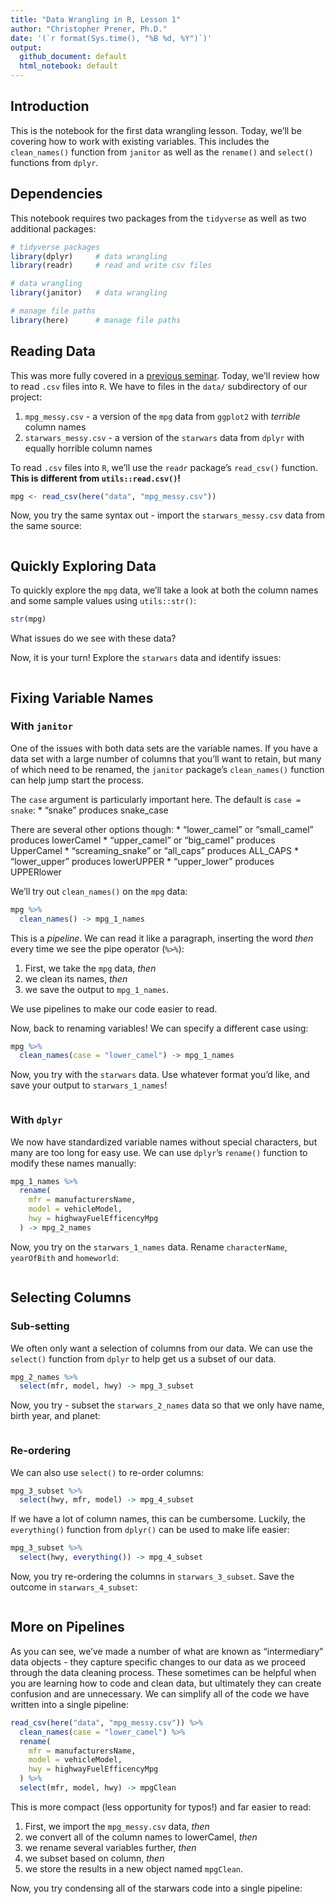 ```yaml
---
title: "Data Wrangling in R, Lesson 1"
author: "Christopher Prener, Ph.D."
date: '(`r format(Sys.time(), "%B %d, %Y")`)'
output:
  github_document: default
  html_notebook: default
---
```


## Introduction
This is the notebook for the first data wrangling lesson. Today, we'll be covering how to work with existing variables. This includes the `clean_names()` function from `janitor` as well as the `rename()` and `select()` functions from `dplyr`.

## Dependencies
This notebook requires two packages from the `tidyverse` as well as two additional packages:

```r
# tidyverse packages
library(dplyr)     # data wrangling
library(readr)     # read and write csv files

# data wrangling
library(janitor)   # data wrangling

# manage file paths
library(here)      # manage file paths
```

## Reading Data
This was more fully covered in a [previous seminar](https://github.com/slu-dss/research-02). Today, we'll review how to read `.csv` files into `R`. We have to files in the `data/` subdirectory of our project:

1. `mpg_messy.csv` - a version of the `mpg` data from `ggplot2` with *terrible* column names
2. `starwars_messy.csv` - a version of the `starwars` data from `dplyr` with equally horrible column names

To read `.csv` files into `R`, we'll use the `readr` package's `read_csv()` function. **This is different from `utils::read.csv()`!**

```r
mpg <- read_csv(here("data", "mpg_messy.csv"))
```

Now, you try the same syntax out - import the `starwars_messy.csv` data from the same source:

```r

```

## Quickly Exploring Data
To quickly explore the `mpg` data, we'll take a look at both the column names and some sample values using `utils::str()`:

```r
str(mpg)
```

What issues do we see with these data?

Now, it is your turn! Explore the `starwars` data and identify issues:

```r

```

## Fixing Variable Names
### With `janitor`
One of the issues with both data sets are the variable names. If you have a data set with a large number of columns that you'll want to retain, but many of which need to be renamed, the `janitor` package's `clean_names()` function can help jump start the process.

The `case` argument is particularly important here. The default is `case = snake`:
* "snake" produces snake_case

There are several other options though:
* "lower_camel" or "small_camel" produces lowerCamel 
* "upper_camel" or "big_camel" produces UpperCamel
* "screaming_snake" or "all_caps" produces ALL_CAPS 
* "lower_upper" produces lowerUPPER
* "upper_lower" produces UPPERlower

We'll try out `clean_names()` on the `mpg` data:

```r
mpg %>%
  clean_names() -> mpg_1_names
```

This is a *pipeline*. We can read it like a paragraph, inserting the word *then* every time we see the pipe operator (`%>%`):

1. First, we take the `mpg` data, *then*
2. we clean its names, *then*
3. we save the output to `mpg_1_names`.

We use pipelines to make our code easier to read.

Now, back to renaming variables! We can specify a different case using:

```r
mpg %>%
  clean_names(case = "lower_camel") -> mpg_1_names
```

Now, you try with the `starwars` data. Use whatever format you'd like, and save your output to `starwars_1_names`!

```r

```

### With `dplyr`
We now have standardized variable names without special characters, but many are too long for easy use. We can use `dplyr`'s `rename()` function to modify these names manually:

```r
mpg_1_names %>%
  rename(
    mfr = manufacturersName,
    model = vehicleModel,
    hwy = highwayFuelEfficencyMpg
  ) -> mpg_2_names
```

Now, you try on the `starwars_1_names` data. Rename `characterName`, `yearOfBith` and `homeworld`:

```r

```

## Selecting Columns
### Sub-setting
We often only want a selection of columns from our data. We can use the `select()` function from `dplyr` to help get us a subset of our data.

```r
mpg_2_names %>%
  select(mfr, model, hwy) -> mpg_3_subset
```

Now, you try - subset the `starwars_2_names` data so that we only have name, birth year, and planet:

```r

```

### Re-ordering
We can also use `select()` to re-order columns:

```r
mpg_3_subset %>%
  select(hwy, mfr, model) -> mpg_4_subset
```

If we have a lot of column names, this can be cumbersome. Luckily, the `everything()` function from `dplyr()` can be used to make life easier:

```r
mpg_3_subset %>%
  select(hwy, everything()) -> mpg_4_subset
```

Now, you try re-ordering the columns in `starwars_3_subset`. Save the outcome in `starwars_4_subset`:

```r

```

## More on Pipelines
As you can see, we've made a number of what are known as "intermediary" data objects - they capture specific changes to our data as we proceed through the data cleaning process. These sometimes can be helpful when you are learning how to code and clean data, but ultimately they can create confusion and are unnecessary. We can simplify all of the code we have written into a single pipeline:

```r
read_csv(here("data", "mpg_messy.csv")) %>%
  clean_names(case = "lower_camel") %>%
  rename(
    mfr = manufacturersName,
    model = vehicleModel,
    hwy = highwayFuelEfficencyMpg
  ) %>%
  select(mfr, model, hwy) -> mpgClean
```

This is more compact (less opportunity for typos!) and far easier to read:

1. First, we import the `mpg_messy.csv` data, *then*
2. we convert all of the column names to lowerCamel, *then*
3. we rename several variables further, *then*
4. we subset based on column, *then*
5. we store the results in a new object named `mpgClean`.

Now, you try condensing all of the starwars code into a single pipeline:

```r

```
